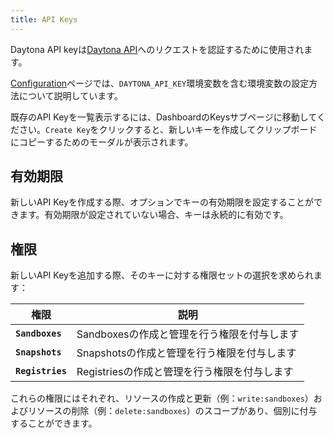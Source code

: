 ```yaml
---
title: API Keys
---
```



Daytona API keyは[Daytona API](/docs/ja/tools/api)へのリクエストを認証するために使用されます。

[Configuration](/docs/ja/configuration)ページでは、`DAYTONA_API_KEY`環境変数を含む環境変数の設定方法について説明しています。

既存のAPI Keyを一覧表示するには、DashboardのKeysサブページに移動してください。`Create Key`をクリックすると、新しいキーを作成してクリップボードにコピーするためのモーダルが表示されます。

## 有効期限

新しいAPI Keyを作成する際、オプションでキーの有効期限を設定することができます。有効期限が設定されていない場合、キーは永続的に有効です。

## 権限

新しいAPI Keyを追加する際、そのキーに対する権限セットの選択を求められます：

| 権限             | 説明                                         |
| ---------------- | -------------------------------------------- |
| **`Sandboxes`**  | Sandboxesの作成と管理を行う権限を付与します  |
| **`Snapshots`**  | Snapshotsの作成と管理を行う権限を付与します  |
| **`Registries`** | Registriesの作成と管理を行う権限を付与します |

これらの権限にはそれぞれ、リソースの作成と更新（例：`write:sandboxes`）およびリソースの削除（例：`delete:sandboxes`）のスコープがあり、個別に付与することができます。
